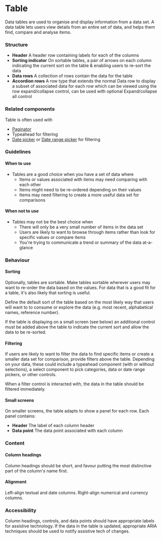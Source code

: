 
# Table

<Tabs defaultValue="design">
  <TabItem value="design" label="Design" default>


Data tables are used to organise and display information from a data set. A data table lets users view details from an entire set of data, and helps them find, compare and analyse items.

### Structure

- **Header** A header row containing labels for each of the columns
- **Sorting indicator** On sortable tables, a pair of arrows on each column indicating the current sort on the table & enabling users to re-sort the data
- **Data rows** A collection of rows contain the data for the table
- **Accordion rows** A row type that extends the normal Data row to display a subset of associated data for each row which can be viewed using the row expand/collapse control, can be used with optional Expand/collapse all control

<SbExample
  title="Table"
  storyUrl="https://storybook.bright.hr/?path=/story/components-table"
  gitUrl="https://github.com/brighthr/bright-ui/tree/main/packages/Table"
  iframeUrl="iframe.html?id=components-table--non-sortable&args="
  height="500"
/>

### Related components

Table is often used with

- [Paginator](./paginator)
- Typeahead for filtering
- [Date picker](./date-picker) or [Date range picker](./date-range-picker) for filtering

### Guidelines

#### When to use

- Tables are a good choice when you have a set of data where
  - Items or values associated with items may need comparing with each other
  - Items might need to be re-ordered depending on their values
  - Items may need filtering to create a more useful data set for comparisons

#### When not to use

- Tables may not be the best choice when
  - There will only be a very small number of items in the data set
  - Users are likely to want to browse through items rather than look for specific values or compare items
  - You're trying to communicate a trend or summary of the data at-a-glance

### Behaviour

#### Sorting

Optionally, tables are sortable. Make tables sortable wherever users may want to re-order the data based on the values. For data that is a good fit for a table, it's also likely that sorting is useful.

Define the default sort of the table based on the most likely way that users will want to to consume or explore the data (e.g. most recent, alphabetical names, reference number).

If the table is displaying on a small screen (see below) an additional control must be added above the table to indicate the current sort and allow the data to be re-sorted.

#### Filtering

If users are likely to want to filter the data to find specific items or create a smaller data set for comparison, provide filters above the table. Depending on your data, these could include a typeahead component (with or without selections), a select component to pick categories, data or date range pickers, or other controls.

When a filter control is interacted with, the data in the table should be filtered immediately.

#### Small screens

On smaller screens, the table adapts to show a panel for each row.
Each panel contains:

- **Header** The label of each column header
- **Data point** The data point associated with each column

### Content

#### Column headings

Column headings should be short, and favour putting the most distinctive part of the column's name first.

#### Alignment

Left-align textual and date columns.
Right-align numerical and currency columns.

### Accessibility

Column headings, controls, and data points should have appropriate labels for assistive technology. If the data in the table is updated, appropriate ARIA techniques should be used to notify assistive tech of changes.


  </TabItem>

  <TabItem value="react" label="React">
  
  <MDXProvider >
    <TableReadme />
  </MDXProvider>
  
  </TabItem>
</Tabs>



